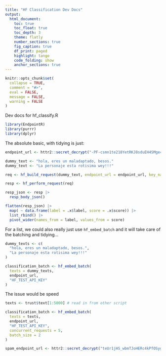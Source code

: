 ```yaml
---
title: "HF Classification Dev Docs"
output: 
  html_document:
    toc: true
    toc_float: true
    toc_depth: 3
    theme: flatly
    number_sections: true
    fig_caption: true
    df_print: paged
    highlight: tango
    code_folding: show
    anchor_sections: true
---
```


```r
knitr::opts_chunk$set(
  collapse = TRUE,
  comment = "#>",
  eval = FALSE,
  message = FALSE,
  warning = FALSE
)
```

Dev docs for hf_classify.R

```r
library(EndpointR)
library(purrr)
library(dplyr)
```

The absolute basic, with tidying is just:

```r
endpoint_url <- httr2::secret_decrypt("-PF-csmn1te218YetRKJ8sduEH4SMge41LPhnW9KagwNdIXvfNzNmp8i7IYkI_wMptIoN6pXBntY3s-AiktXCXjC0acFdQQupZ-CzqdtdwBY1g", "ENDPOINTR_KEY")

dummy_text <- "hola, eres un maladaptado, besos."
dummy_text <- "La personaje esta rotisima wey!!!"

req <- hf_build_request(dummy_text, endpoint_url = endpoint_url, key_name = "HF_TEST_API_KEY", parameters = list(return_all_scores = TRUE))

resp <- hf_perform_request(req)

resp_json <- resp |> 
  resp_body_json() 

flatten(resp_json) |>
  map( ~ data.frame(label = .x$label, score = .x$score)) |>
  list_rbind() |> 
  pivot_wider(names_from = label, values_from = score)
```

For a list, we could also really just use `hf_embed_batch` and it will take care of the batching and tidying...

```r
dummy_texts <- c(
  "hola, eres un maladaptado, besos.",
  "La personaje esta rotisima wey!!!"
)

classification_batch <- hf_embed_batch(
  texts = dummy_texts,
  endpoint_url,
  "HF_TEST_API_KEY"
)
```

The issue would be speed

```r
texts <- trust$text[1:5000] # read in from other script

classification_batch <- hf_embed_batch(
  texts = texts,
  endpoint_url,
  "HF_TEST_API_KEY",
  concurrent_requests = 5,
  batch_size = 2
)
```

```r
spam_endpoint_url <- httr2::secret_decrypt("teUr1jHS_wbmTJoHERc4kPfOSygVb0O0OAIocyWbxPzhiaDEwjccEBndGCB8ln5jvmbs1D3SQ8HlGuI7_JxAAvqWgOwF4JzLk3o22BRwOkeCSw", "ENDPOINTR_KEY")
```
